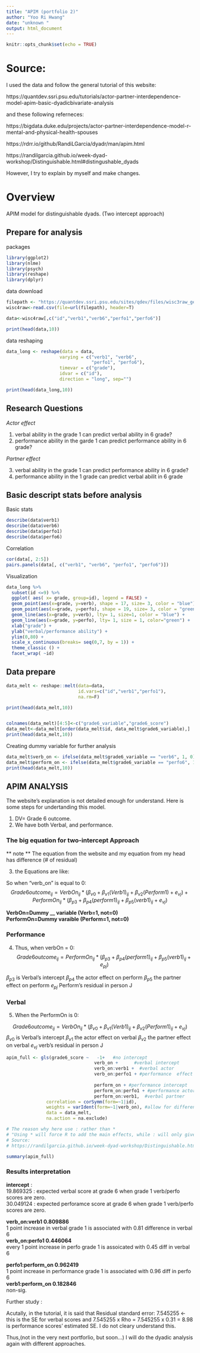 ```yaml
---
title: "APIM (portfolio 2)"
author: "Yoo Ri Hwang"
date: "unknown "
output: html_document
---
```


```r
knitr::opts_chunk$set(echo = TRUE)
```




# Source:

I used the data and follow the general tutorial of this website:

https://quantdev.ssri.psu.edu/tutorials/actor-partner-interdependence-model-apim-basic-dyadicbivariate-analysis

and these following referneces:

https://bigdata.duke.edu/projects/actor-partner-interdependence-model-r-mental-and-physical-health-spouses

https://rdrr.io/github/RandiLGarcia/dyadr/man/apim.html

https://randilgarcia.github.io/week-dyad-workshop/Distinguishable.html#distingushable_dyads

However, I try to explain by myself and make changes. 

# Overview

APIM model for distinguishable dyads. 
(Two intercept approach)

## Prepare for analysis

packages 

```r
library(ggplot2)   
library(nlme)     
library(psych)     
library(reshape)   
library(dplyr)


```

data download

```r
filepath <- "https://quantdev.ssri.psu.edu/sites/qdev/files/wisc3raw_gender.csv"
wisc4raw<-read.csv(file=url(filepath), header=T)

data<-wisc4raw[,c("id","verb1","verb6","perfo1","perfo6")]

print(head(data,10))
```


data reshaping

```r

data_long <- reshape(data = data,
                    varying = c("verb1", "verb6",
                                "perfo1", "perfo6"),
                    timevar = c("grade"), 
                    idvar = c("id"),
                    direction = "long", sep="")

print(head(data_long,10))


```

 
##  Research Questions

*Actor effect*


1) verbal ability in the grade 1 can predict verbal ability in 6 grade?  
2) performance ability in the garde 1 can predict performance ability in 6 grade?  

*Partner effect*



3) verbal ability in the grade 1 can predict performance ability in 6 grade?  
4) performance ability in the 1 grade can predict verbal abilit in 6 grade  

## Basic descript stats before analysis


Basic stats 
```r
describe(data$verb1)
describe(data$verb6)
describe(data$perfo1)
describe(data$perfo6)
```
Correlation

```r

cor(data[, 2:5])
pairs.panels(data[, c("verb1", "verb6", "perfo1", "perfo6")])
```
Visualization

```r

data_long %>%
  subset(id <=9) %>%
  ggplot( aes( x= grade, group=id), legend = FALSE) +
  geom_point(aes(x=grade, y=verb), shape = 17, size= 3, color = "blue") +
  geom_point(aes(x=grade, y=perfo), shape = 19, size= 3, color = "green") +
  geom_line(aes(x=grade, y=verb), lty= 1, size=1, color = "blue") +
  geom_line(aes(x=grade, y=perfo), lty= 1, size = 1, color="green") +
  xlab("grade") +
  ylab("verbal/performance ability") +
  ylim(0,80) + 
  scale_x_continuous(breaks= seq(0,7, by = 1)) +
  theme_classic () +
  facet_wrap( ~id)
```
##   Data prepare


```r

data_melt <- reshape::melt(data=data,
                           id.vars=c("id","verb1","perfo1"),
                           na.rm=F)

print(head(data_melt,10))



```

```r

colnames(data_melt)[4:5]<-c("grade6_variable","grade6_score")
data_melt<-data_melt[order(data_melt$id, data_melt$grade6_variable),]
print(head(data_melt,10))


```

Creating dummy variable for further analysis

```r

data_melt$verb_on <- ifelse(data_melt$grade6_variable == "verb6", 1, 0)
data_melt$perform_on <- ifelse(data_melt$grade6_variable == "perfo6", 1, 0)
print(head(data_melt,10))


```

## APIM ANALYSIS
The website's explanation is not detailed enough for understand.
Here is some steps for undertanding this model.

1) DV= Grade 6 outcome. 
2) We have both Verbal, and performance.

### The big equation for two-intercept Approach

** note **
The equation from the website and my equation from my head
has difference (# of residual)

3) the Equations are like:


So when “verb_on” is equal to 0:
$$ Grade6outcome_{ij} = VerbOn_{ij}*(\beta_{v0} + \beta_{v1}(Verb1)_{ij}+\beta_{v2}(Perform1)+e_{vj}) + PerformOn_{ij}*(\beta_{p3}+\beta_{p4}(perform1)_{ij}+
\beta_{p5}(verb1)_{ij}+e_{vj})$$

**VerbOn=Dummy __ variable (Verb=1, not=0)**  
**PerformOn=Dummy varaible (Perform=1, not=0)**

### Performance 
4) Thus, when verbOn = 0:
$$ Grade6outcome_{ij} =  PerformOn_{ij}*(\beta_{p3}+\beta_{p4}(perform1)_{ij}+
\beta_{p5}(verb1)_{ij}+e_{pj})$$

$\beta_{p3}$ is Verbal's intercept 
$\beta_{p4}$ the actor effect on perform
$\beta_{p5}$ the partner effect on perform
$e_{pj}$ Perform's residual in person J


### Verbal 
5) When the PerformOn is 0: 

$$ Grade6outcome_{ij} = VerbOn_{ij}*(\beta_{v0} + \beta_{v1}(Verb1)_{ij}+\beta_{v2}(Perform1)_{ij}+e_{vj}) $$
$\beta_{v0}$ is Verbal's intercept 
$\beta_{v1}$ the actor effect on verbal
$\beta_{v2}$ the partner effect on verbal 
$e_{vj}$ verb's residual in person J

 

```r

apim_full <- gls(grade6_score ~   -1+   #no intercept 
                                 verb_on +      #verbal intercept
                                 verb_on:verb1 +  #verbal actor 
                                 verb_on:perfo1 + #performance  effect
                   
                                 perform_on + #performance intercept
                                 perform_on:perfo1 + #performance actor
                                 perform_on:verb1,  #verbal partner
               correlation = corSymm(form=~1|id),
               weights = varIdent(form=~1|verb_on), #allow for different error terms (error varianace ) for the two variables/or two members. in this case, V and P 
               data = data_melt,
               na.action = na.exclude)

# The reason why here use : rather than *
# "Using * will force R to add the main effects, while : will only give you that specific interaction you’re asking for."
# Source: 
# https://randilgarcia.github.io/week-dyad-workshop/Distinguishable.html#distingushable_dyads

summary(apim_full)
```

###  Results interpretation

**intercept** :   
19.869325  : expected verbal score at grade 6 when grade 1 verb/perfo scores are zero.   
30.049124  : expected perforamce score at grade 6 when grade 1 verb/perfo scores are zero.  


**verb_on:verb1	0.809886**   
1 point increase in verbal grade 1 is associated with 0.81 difference in verbal 6  
**verb_on:perfo1	0.446064**     
every 1 point increase in perfo grade 1 is assoicated with 0.45 diff in verbal 6 

**perfo1:perform_on 	0.962419**   
1 point increase in performance grade 1 is associated with 0.96 diff in perfo 6  
**verb1:perform_on	0.182846	**   
non-sig. 

Further study :

Acutally, in the tutorial, it is said that
Residual standard error: 7.545255  <- this is the SE for verbal scores and 
7.545255 x Rho = 7.545255 x 0.31 = 8.98 is performance scores' estimated SE. 
I do not cleary understand this.

Thus,(not in the very next portforlio, but soon...) I will do the dyadic analysis again with different approaches. 
